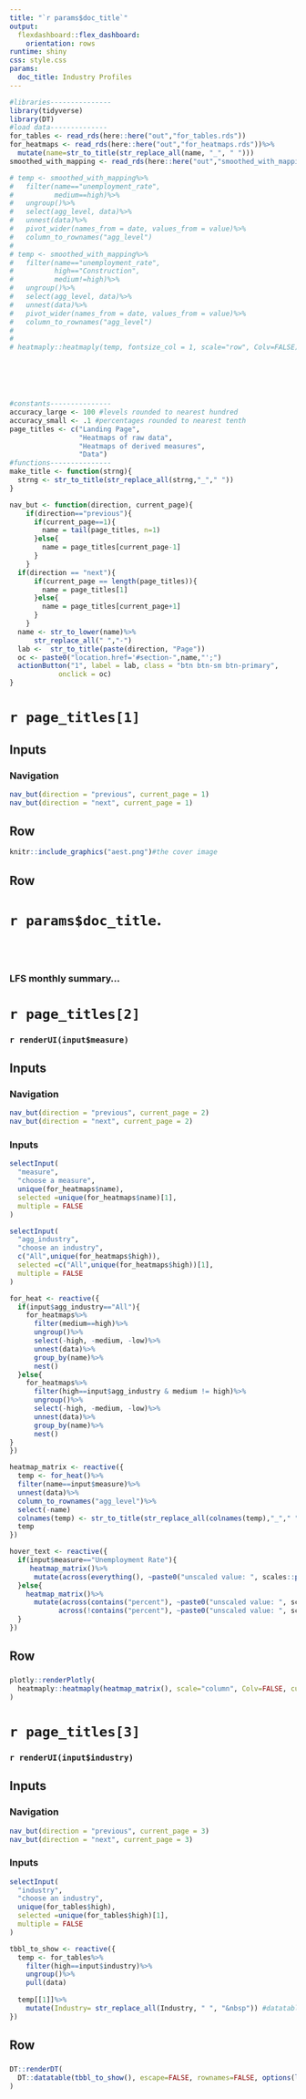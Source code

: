 ```yaml
---
title: "`r params$doc_title`"
output:
  flexdashboard::flex_dashboard:
    orientation: rows
runtime: shiny
css: style.css
params:
  doc_title: Industry Profiles
---
```


```r
#libraries---------------
library(tidyverse)
library(DT)
#load data--------------
for_tables <- read_rds(here::here("out","for_tables.rds"))
for_heatmaps <- read_rds(here::here("out","for_heatmaps.rds"))%>%
  mutate(name=str_to_title(str_replace_all(name, "_", " ")))
smoothed_with_mapping <- read_rds(here::here("out","smoothed_with_mapping.rds"))

# temp <- smoothed_with_mapping%>%
#   filter(name=="unemployment_rate",
#          medium==high)%>%
#   ungroup()%>%
#   select(agg_level, data)%>%
#   unnest(data)%>%
#   pivot_wider(names_from = date, values_from = value)%>%
#   column_to_rownames("agg_level")
# 
# temp <- smoothed_with_mapping%>%
#   filter(name=="unemployment_rate",
#          high=="Construction",
#          medium!=high)%>%
#   ungroup()%>%
#   select(agg_level, data)%>%
#   unnest(data)%>%
#   pivot_wider(names_from = date, values_from = value)%>%
#   column_to_rownames("agg_level")
# 
# 
# heatmaply::heatmaply(temp, fontsize_col = 1, scale="row", Colv=FALSE)






#constants---------------
accuracy_large <- 100 #levels rounded to nearest hundred
accuracy_small <- .1 #percentages rounded to nearest tenth
page_titles <- c("Landing Page",
                 "Heatmaps of raw data",
                 "Heatmaps of derived measures",
                 "Data")
#functions---------------
make_title <- function(strng){
  strng <- str_to_title(str_replace_all(strng,"_"," "))
}

nav_but <- function(direction, current_page){
    if(direction=="previous"){
      if(current_page==1){
        name = tail(page_titles, n=1)
      }else{
        name = page_titles[current_page-1]
      }
    }
  if(direction == "next"){
      if(current_page == length(page_titles)){
        name = page_titles[1]
      }else{
        name = page_titles[current_page+1]
      }
    }
  name <- str_to_lower(name)%>%
      str_replace_all(" ","-")
  lab <-  str_to_title(paste(direction, "Page"))
  oc <- paste0("location.href='#section-",name,"';")
  actionButton("1", label = lab, class = "btn btn-sm btn-primary", 
            onclick = oc)
}

```

`r page_titles[1]` {data-navmenu="Table of Contents"}
=====================================
Inputs {.sidebar}
-------------------------------------

### Navigation

```r
nav_but(direction = "previous", current_page = 1)
nav_but(direction = "next", current_page = 1)
```

Row {data-height=600}
-------------------------------------

```r
knitr::include_graphics("aest.png")#the cover image
```

Row {data-height=400}
-------------------------------------

###

<h1 class="center">`r params$doc_title`.</h1> <!-- add the title -->

<br><br>

<h3> LFS monthly summary...</h3>



`r page_titles[2]`  {data-navmenu="Table of Contents"}
===========================================

### `r renderUI(input$measure)` 

Inputs {.sidebar}
-------------------------------------

### Navigation

```r
nav_but(direction = "previous", current_page = 2)
nav_but(direction = "next", current_page = 2)

```

### Inputs


```r
selectInput(
  "measure",
  "choose a measure",
  unique(for_heatmaps$name),
  selected =unique(for_heatmaps$name)[1],
  multiple = FALSE
)

selectInput(
  "agg_industry",
  "choose an industry",
  c("All",unique(for_heatmaps$high)),
  selected =c("All",unique(for_heatmaps$high))[1],
  multiple = FALSE
)

for_heat <- reactive({
  if(input$agg_industry=="All"){
    for_heatmaps%>%
      filter(medium==high)%>%
      ungroup()%>%
      select(-high, -medium, -low)%>%
      unnest(data)%>%
      group_by(name)%>%
      nest()
  }else{
    for_heatmaps%>%
      filter(high==input$agg_industry & medium != high)%>%
      ungroup()%>%
      select(-high, -medium, -low)%>%
      unnest(data)%>%
      group_by(name)%>%
      nest()
}
})

heatmap_matrix <- reactive({
  temp <- for_heat()%>%
  filter(name==input$measure)%>%
  unnest(data)%>%
  column_to_rownames("agg_level")%>%
  select(-name)
  colnames(temp) <- str_to_title(str_replace_all(colnames(temp),"_"," "))
  temp
})

hover_text <- reactive({
  if(input$measure=="Unemployment Rate"){
     heatmap_matrix()%>%
      mutate(across(everything(), ~paste0("unscaled value: ", scales::percent(., accuracy = accuracy_small))))
  }else{
    heatmap_matrix()%>%
      mutate(across(contains("percent"), ~paste0("unscaled value: ", scales::percent(., accuracy = accuracy_small))),
            across(!contains("percent"), ~paste0("unscaled value: ", scales::comma(., accuracy = accuracy_large))))
  }
})
```

Row 
-------------------------------------
   
### 

```r
plotly::renderPlotly(
  heatmaply::heatmaply(heatmap_matrix(), scale="column", Colv=FALSE, custom_hovertext=hover_text())
)
```




`r page_titles[3]`  {data-navmenu="Table of Contents"}
===========================================

### `r renderUI(input$industry)` 

Inputs {.sidebar}
-------------------------------------

### Navigation

```r
nav_but(direction = "previous", current_page = 3)
nav_but(direction = "next", current_page = 3)
```

### Inputs

```r
selectInput(
  "industry",
  "choose an industry",
  unique(for_tables$high),
  selected =unique(for_tables$high)[1],
  multiple = FALSE
)

tbbl_to_show <- reactive({
  temp <- for_tables%>%
    filter(high==input$industry)%>%
    ungroup()%>%
    pull(data)
  
  temp[[1]]%>%
    mutate(Industry= str_replace_all(Industry, " ", "&nbsp")) #datatable strips out whitespace
})
```

Row 
-------------------------------------
   
###

```r
DT::renderDT(
  DT::datatable(tbbl_to_show(), escape=FALSE, rownames=FALSE, options(list(pageLength = 100, dom='t')))
)
```







